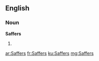 ==English==

===Noun===
'''Saffers'''

# {{context|slang}} {{plural of|Saffer}}

[[ar:Saffers]]
[[fr:Saffers]]
[[ku:Saffers]]
[[mg:Saffers]]